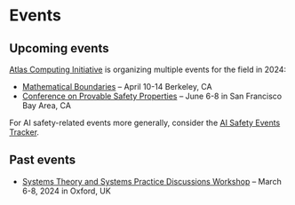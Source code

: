 # Events

## Upcoming events

[Atlas Computing Initiative](https://atlascomputing.org/) is organizing multiple events for the field in 2024:
- [Mathematical Boundaries](https://atlascomputing.org/events) – April 10-14 Berkeley, CA
- [Conference on Provable Safety Properties](https://atlascomputing.org/) – June 6-8 in San Francisco Bay Area, CA

For AI safety-related events more generally, consider the [AI Safety Events Tracker](https://aisafetyeventstracker.substack.com/).

## Past events

- [Systems Theory and Systems Practice Discussions Workshop](https://forest.localcharts.org/oxford-topos-meeting-2024.xml) – March 6-8, 2024 in Oxford, UK